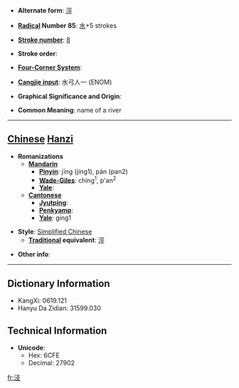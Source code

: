 * '''Alternate form''': [[涇]]

* '''[[Wiktionary:Chinese radical index| Radical]] Number 85''': [[Wiktionary:Chinese radical index 水|水]]+5 strokes

* '''[[Wiktionary:Chinese total strokes index|Stroke number]]''': [[Wiktionary:Chinese total strokes index 8|8]]

* '''Stroke order''': 

* '''[[Wiktionary:Chinese four corner index|Four-Corner System]]''': 

* '''[[Wiktionary:Chinese Cangjie index|Cangjie input]]''': 水弓人一 (ENOM)

* '''Graphical Significance and Origin''': 

* '''Common Meaning''': name of a river

----

== [[Chinese]] [[Hanzi]] ==

* '''Romanizations'''
** '''[[Mandarin]]'''
*** '''[[Pinyin]]''': jīng (jing1), pán (pan2)
*** '''[[Wade-Giles]]''': ching<sup>1</sup>, p'an<sup>2</sup>
*** '''[[Yale]]''': 
** '''[[Cantonese]]'''
*** '''[[Jyutping]]''':
*** '''[[Penkyamp]]''': 
*** '''[[Yale]]''': ging1

* '''Style''': [[Simplified Chinese]] 
** '''[[Traditional Chinese|Traditional]] equivalent''': [[涇]]

* '''Other info''': 

----

== Dictionary Information ==

* KangXi: 0619.121
* Hanyu Da Zidian: 31599.030

== Technical Information ==

* '''Unicode''':
** Hex: 6CFE
** Decimal: 27902

[[fr:泾]]